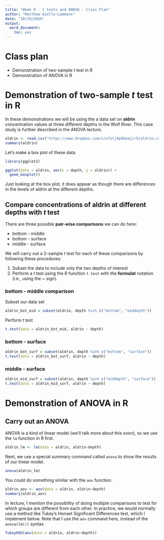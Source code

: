 ```yaml
---
title: "Week 9 - t tests and ANOVA - Class Plan"
author: "Matthew Aiello-Lammens"
date: "10/19/2019"
output:
  word_document:
    toc: yes
---
```


# Class plan

* Demonstration of two-sample *t* test in R
* Demonstration of ANOVA in R

# Demonstration of two-sample *t* test in R

In these demonstrations we will be using the a data set on **aldrin** concentration values at three different depths in the Wolf River.
This case study is further described in the ANOVA lecture.

```r
aldrin <- read.csv("https://www.dropbox.com/s/sfstj4p8beajir5/aldrin.csv?dl=1")
summary(aldrin)

```

Let's make a box plot of these data

```r
library(ggplot2)

ggplot(data = aldrin, aes(x = depth, y = aldrin)) +
  geom_boxplot()
```

Just looking at the box plot, it does appear as though there are differences in the levels of aldrin at the different depths.

## Compare concentrations of aldrin at different depths with *t* test

There are three possible **pair-wise comparisons** we can do here:

* bottom - middle
* bottom - surface
* middle - surface


We will carry out a 2-sample *t* test for each of these comparisons by following these procedures:

1. Subset the data to include only the two depths of interest
2. Perform a *t* test using the R function `t.test` with the **formulat** notation (i.e., using the ~ sign).

### bottom - middle comparison

Subset our data set

```r
aldrin_bot_mid = subset(aldrin, depth %in% c("bottom", "middepth"))
```

Perform *t* test

```r
t.test(data = aldrin_bot_mid, aldrin ~ depth)
```

### bottom - surface


```r
aldrin_bot_surf = subset(aldrin, depth %in% c("bottom", "surface"))
t.test(data = aldrin_bot_surf, aldrin ~ depth)
```


### middle - surface

```r
aldrin_mid_surf = subset(aldrin, depth %in% c("middepth", "surface"))
t.test(data = aldrin_mid_surf, aldrin ~ depth)
```

# Demonstration of ANOVA in R

## Carry out an ANOVA

ANOVA is a kind of linear model (we'll talk more about this soon), so we use the `lm` function in R first.

```r
aldrin_lm <- lm(data = aldrin, aldrin~depth)
```

Next, we use a special summary command called `anova` to show the results of our linear model.

```r
anova(aldrin_lm)
```

You could do something similar with the `aov` function. 

```r
aldrin_aov <- aov(data = aldrin, aldrin~depth)
summary(aldrin_aov)
```



In lecture, I mention the possibility of doing multiple comparisons to test for which groups are different from each other.
In practice, we would normally use a method like Tukey's Honset Significant Differences test, which I implement below. Note that I use the `aov` command here, instead of the `anova(lm())` syntax. 

```r
TukeyHSD(aov(data = aldrin, aldrin~depth))
```

